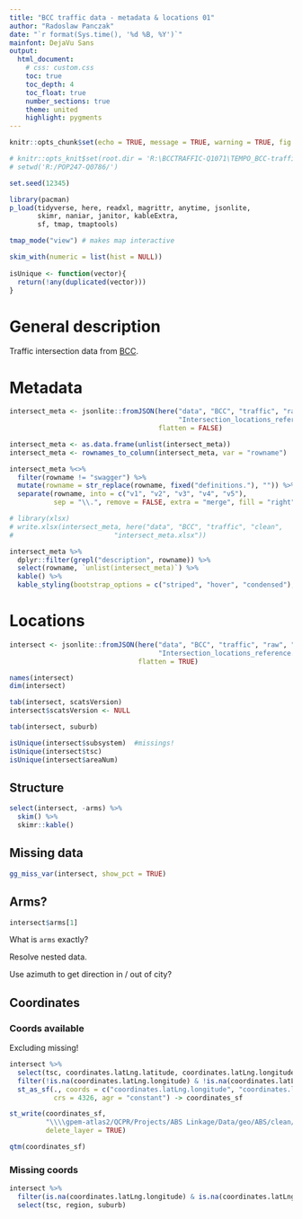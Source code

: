 ```yaml
---
title: "BCC traffic data - metadata & locations 01"
author: "Radoslaw Panczak"
date: "`r format(Sys.time(), '%d %B, %Y')`"
mainfont: DejaVu Sans
output: 
  html_document: 
    # css: custom.css
    toc: true
    toc_depth: 4
    toc_float: true
    number_sections: true
    theme: united 
    highlight: pygments 
---
```


<!-- ------------------------------------------------------------ --> 
<!-- ------------------------------------------------------------ --> 

```r
knitr::opts_chunk$set(echo = TRUE, message = TRUE, warning = TRUE, fig.width=8, fig.height=6, dpi=300, out.width="800px", out.height="600px")

# knitr::opts_knit$set(root.dir = 'R:\BCCTRAFFIC-Q1071\TEMPO_BCC-traffic')
# setwd('R:/POP247-Q0786/')

set.seed(12345)

library(pacman) 
p_load(tidyverse, here, readxl, magrittr, anytime, jsonlite,
       skimr, naniar, janitor, kableExtra, 
       sf, tmap, tmaptools)

tmap_mode("view") # makes map interactive

skim_with(numeric = list(hist = NULL))
          
isUnique <- function(vector){
  return(!any(duplicated(vector)))
}

```


# General description

Traffic intersection data from  [BCC](https://www.data.brisbane.qld.gov.au/data/dataset/traffic-data-at-intersection-api).


# Metadata 

```r
intersect_meta <- jsonlite::fromJSON(here("data", "BCC", "traffic", "raw", "locations",
                                          "Intersection_locations_reference_metadata.json"), 
                                     flatten = FALSE)

intersect_meta <- as.data.frame(unlist(intersect_meta))
intersect_meta <- rownames_to_column(intersect_meta, var = "rowname")

intersect_meta %<>% 
  filter(rowname != "swagger") %>% 
  mutate(rowname = str_replace(rowname, fixed("definitions."), "")) %>% 
  separate(rowname, into = c("v1", "v2", "v3", "v4", "v5"), 
           sep = "\\.", remove = FALSE, extra = "merge", fill = "right")

# library(xlsx)
# write.xlsx(intersect_meta, here("data", "BCC", "traffic", "clean",
#                         "intersect_meta.xlsx"))
```

```r
intersect_meta %>% 
  dplyr::filter(grepl("description", rowname)) %>% 
  select(rowname, `unlist(intersect_meta)`) %>% 
  kable() %>%
  kable_styling(bootstrap_options = c("striped", "hover", "condensed"), full_width = F)
```


# Locations 

```r
intersect <- jsonlite::fromJSON(here("data", "BCC", "traffic", "raw", "locations",
                                     "Intersection_locations_reference.json"), 
                                flatten = TRUE)
```

```r
names(intersect)
dim(intersect)

tab(intersect, scatsVersion)
intersect$scatsVersion <- NULL

tab(intersect, suburb)

isUnique(intersect$subsystem)  #missings!
isUnique(intersect$tsc)
isUnique(intersect$areaNum)
```

## Structure

```r
select(intersect, -arms) %>%
  skim() %>%
  skimr::kable()
```


## Missing data

```r
gg_miss_var(intersect, show_pct = TRUE)
```

## Arms?

```r
intersect$arms[1]
```

What is `arms` exactly?

Resolve nested data.

Use azimuth to get direction in / out of city?

## Coordinates

### Coords available

Excluding missing!

```r
intersect %>% 
  select(tsc, coordinates.latLng.latitude, coordinates.latLng.longitude) %>% 
  filter(!is.na(coordinates.latLng.longitude) & !is.na(coordinates.latLng.latitude)) %>% 
  st_as_sf(., coords = c("coordinates.latLng.longitude", "coordinates.latLng.latitude"), 
           crs = 4326, agr = "constant") -> coordinates_sf

st_write(coordinates_sf, 
         "\\\\gpem-atlas2/QCPR/Projects/ABS Linkage/Data/geo/ABS/clean/BCC_traffic_locations.shp", 
         delete_layer = TRUE)
```

```r
qtm(coordinates_sf)
```

### Missing coords

```r
intersect %>% 
  filter(is.na(coordinates.latLng.longitude) & is.na(coordinates.latLng.latitude)) %>% 
  select(tsc, region, suburb) 
```




